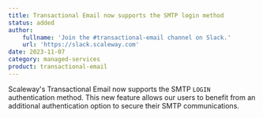 ```yaml
---
title: Transactional Email now supports the SMTP login method
status: added
author:
    fullname: 'Join the #transactional-email channel on Slack.'
    url: 'https://slack.scaleway.com'
date: 2023-11-07
category: managed-services
product: transactional-email
---
```


Scaleway's Transactional Email now supports the SMTP `LOGIN` authentication method. This new feature allows our users to benefit from an additional authentication option to secure their SMTP communications.

